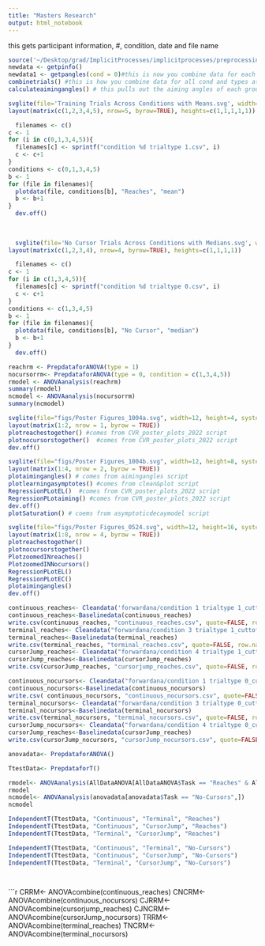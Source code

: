 ```yaml
---
title: "Masters Research"
output: html_notebook
---
```


this gets participant information, #, condition, date and file name
```r
source('~/Desktop/grad/ImplicitProcesses/implicitprocesses/preprocessing.R')
newdata <- getpinfo()
newdata1 <- getpangles(cond = 0)#this is now you combine data for each condition and trialtype
combinetrials() #this is how you combine data for all cond and types at once
calculateaimingangles() # this pulls out the aiming angles of each group and makes a csv file of them. 
```
```r
svglite(file='Training Trials Across Conditions with Means.svg', width=5, height=15, system_fonts=list(sans = "Arial"))
layout(matrix(c(1,2,3,4,5), nrow=5, byrow=TRUE), heights=c(1,1,1,1,1))

  filenames <- c()
c <- 1
for (i in c(0,1,3,4,5)){
  filenames[c] <- sprintf("condition %d trialtype 1.csv", i)
  c <- c+1
}
conditions <- c(0,1,3,4,5)
b <- 1
for (file in filenames){
  plotdata(file, conditions[b], "Reaches", "mean")
  b <- b+1
}
  dev.off()
  
  
  
  svglite(file='No Cursor Trials Across Conditions with Medians.svg', width=5, height=15, system_fonts=list(sans = "Arial"))
layout(matrix(c(1,2,3,4), nrow=4, byrow=TRUE), heights=c(1,1,1,1))

  filenames <- c()
c <- 1
for (i in c(1,3,4,5)){
  filenames[c] <- sprintf("condition %d trialtype 0.csv", i)
  c <- c+1
}
conditions <- c(1,3,4,5)
b <- 1
for (file in filenames){
  plotdata(file, conditions[b], "No Cursor", "median")
  b <- b+1
}
  dev.off()
```
```r
reachrm <- PrepdataforANOVA(type = 1)
nocursorrm<- PrepdataforANOVA(type = 0, condition = c(1,3,4,5))
rmodel <- ANOVAanalysis(reachrm)
summary(rmodel)
ncmodel <- ANOVAanalysis(nocursorrm)
summary(ncmodel)
```




```r
svglite(file="figs/Poster Figures_1004a.svg", width=12, height=4, system_fonts=list(sans = "Arial"))
layout(matrix(1:2, nrow = 1, byrow = TRUE))
plotreachestogether() #comes from CVR_poster_plots_2022 script
plotnocursorstogether()  #comes from CVR_poster_plots_2022 script
dev.off()

svglite(file="figs/Poster Figures_1004b.svg", width=12, height=8, system_fonts=list(sans = "Arial"))
layout(matrix(1:4, nrow = 2, byrow = TRUE))
plotaimingangles() # comes from aimingangles script
plotlearningasymptotes() #comes from clean&plot script
RegressionPLotEL()  #comes from CVR_poster_plots_2022 script
RegressionPLotaiming() #comes from CVR_poster_plots_2022 script
dev.off()
plotSaturation() # coems from asymptoticdecaymodel script

```


```r

svglite(file="figs/Poster Figures_0524.svg", width=12, height=16, system_fonts=list(sans = "Arial"))
layout(matrix(1:8, nrow = 4, byrow = TRUE))
plotreachestogether()
plotnocursorstogether()
PlotzoomedINreaches()
PlotzoomedINNocursors()
RegressionPLotEL()
RegressionPLotEC()
plotaimingangles()
dev.off()

```


```r
continuous_reaches<- Cleandata('forwardana/condition 1 trialtype 1_cuttoff0.3.csv')
continuous_reaches<-Baselinedata(continuous_reaches)
write.csv(continuous_reaches, "continuous_reaches.csv", quote=FALSE, row.names = FALSE)
terminal_reaches<- Cleandata("forwardana/condition 3 trialtype 1_cuttoff0.3.csv")
terminal_reaches<-Baselinedata(terminal_reaches)
write.csv(terminal_reaches, "terminal_reaches.csv", quote=FALSE, row.names = FALSE)
cursorJump_reaches<- Cleandata("forwardana/condition 4 trialtype 1_cuttoff0.3.csv")
cursorJump_reaches<-Baselinedata(cursorJump_reaches)
write.csv(cursorJump_reaches, "cursorjump_reaches.csv", quote=FALSE, row.names = FALSE)

continuous_nocursors<- Cleandata("forwardana/condition 1 trialtype 0_cuttoff0.3.csv")
continuous_nocursors<-Baselinedata(continuous_nocursors)
write.csv( continuous_nocursors, "continuous_nocursors.csv", quote=FALSE, row.names = FALSE)
terminal_nocursors<- Cleandata("forwardana/condition 3 trialtype 0_cuttoff0.3.csv")
terminal_nocursors<-Baselinedata(terminal_nocursors)
write.csv(terminal_nocursors, "terminal_nocursors.csv", quote=FALSE, row.names = FALSE)
cursorJump_nocursors<- Cleandata("forwardana/condition 4 trialtype 0_cuttoff0.3.csv")
cursorJump_reaches<-Baselinedata(cursorJump_reaches)
write.csv(cursorJump_nocursors, "cursorJump_nocursors.csv", quote=FALSE, row.names = FALSE)
```



```r

anovadata<- PrepdataforANOVA()

TtestData<- PrepdataforT()
```


```r
rmodel<- ANOVAanalysis(AllDataANOVA[AllDataANOVA$Task == "Reaches" & AllDataANOVA$Time == "R1_early",])
rmodel
ncmodel<- ANOVAanalysis(anovadata[anovadata$Task == "No-Cursors",])
ncmodel

IndependentT(TtestData, "Continuous", "Terminal", "Reaches")
IndependentT(TtestData, "Continuous", "CursorJump", "Reaches")
IndependentT(TtestData, "Terminal", "CursorJump", "Reaches")

IndependentT(TtestData, "Continuous", "Terminal", "No-Cursors")
IndependentT(TtestData, "Continuous", "CursorJump", "No-Cursors")
IndependentT(TtestData, "Terminal", "CursorJump", "No-Cursors")

  

```


```r

CRRM<- ANOVAcombine(continuous_reaches)
CNCRM<- ANOVAcombine(continuous_nocursors)
CJRRM<- ANOVAcombine(cursorjump_reaches)
CJNCRM<- ANOVAcombine(cursorJump_nocursors)
TRRM<- ANOVAcombine(terminal_reaches)
TNCRM<- ANOVAcombine(terminal_nocursors)


